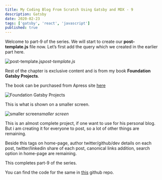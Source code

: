 ```yaml
---
title: My Coding Blog From Scratch Using Gatsby and MDX - 9
description: Gatsby
date: 2020-02-23
tags: ['gatsby', 'react', 'javascript']
published: true
---
```


Welcome to part-9 of the series. We will start to create our **post-template.js** file now. Let’s first add the query which we created in the earlier part here.

![post-template.js](https://ik.imagekit.io/thewebdev/thewebdev/9/1_CVuf3z5Za.png)*post-template.js*

Rest of the chapter is exclusive content and is from my book **Foundation Gatsby Projects**.

The book can be purchased from Apress site <a href="https://www.apress.com/in/book/9781484265574" target="_blank" rel="noopener noreferrer">here</a>

![Foundation Gatsby Projects](https://res.cloudinary.com/dxkxvfo2o/image/upload/v1609570264/Foundation_Gatsby_zilffx.jpg)


This is what is shown on a smaller screen.

![smaller screen](https://ik.imagekit.io/thewebdev/thewebdev/9/6_qcqxnRCPfs.png)*smaller screen*

This is an almost complete project, if one want to use for his personal blog. But i am creating it for everyone to post, so a lot of other things are remaining.

Beside this tags on home-page, author twitter/github/dev details on each post, twitter/linkedin share of each post, canonical links addition, search option in home-page are remaining.

This completes part-9 of the series.

You can find the code for the same in [this](https://github.com/nabendu82/thewebdev-public) github repo.
